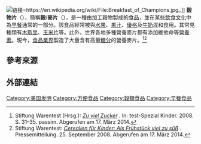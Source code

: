 {{expand|time=2017-02-26T17:04:35+00:00}}
{{noteTA
|1=zh-cn:酸奶;zh-hk:乳酪;zh-tw:優格;zh-my:优格;
}}
[[File:Breakfast_of_Champions.jpg|链接=https://en.wikipedia.org/wiki/File:Breakfast_of_Champions.jpg]]。]]
'''穀物片'''（{{lang-en|breakfast cereal}}），簡稱'''穀'''/'''麥片'''（{{lang-en|cereal}}），是一種由加工穀物製成的[[食品|食品]]，並在某些[[饮食文化|飲食文化]]中為[[早餐|早餐]]通常的一部分。該食品經常被與[[水果|水果]]、[[果汁|果汁]]、[[優格|優格]]及[[牛奶|牛奶]]混和食用。其常見種類有[[木斯里|木斯里]]、[[玉米片|玉米片]]等。此外，世界各地多種營養麥片都有添加維他命等[[營養素|營養素]]。現今，[[食品产业|食品業界]]製造了大量含有高量[[糖分|糖分]]的營養麥片。<ref>Stiftung Warentest (Hrsg.): ''[https://www.test.de/Fruehstueckscerealien-Zu-viel-Zucker-1720345-0/ Zu viel Zucker] {{Wayback|url=https://www.test.de/Fruehstueckscerealien-Zu-viel-Zucker-1720345-0/ |date=20160819010052 }}''. In: test-Spezial Kinder. 2008. S. 31–35. passim. Abgerufen am 17. März 2014.</ref><ref>Stiftung Warentest: ''[https://www.test.de/Cerealien-fuer-Kinder-Als-Fruehstueck-viel-zu-suess-1716801-0/ Cerealien für Kinder: Als Frühstück viel zu süß] {{Wayback|url=https://www.test.de/Cerealien-fuer-Kinder-Als-Fruehstueck-viel-zu-suess-1716801-0/ |date=20160818223349 }}''. Pressemitteilung. 25. September 2008. Abgerufen am 17. März 2014.</ref>

==參考來源==
{{Reflist|2}}

==外部連結==
{{commonscat-inline|Breakfast_cereals}}

{{Portal|飲食}}

[[Category:美国发明|Category:美国发明]]
[[Category:方便食品|Category:方便食品]]
[[Category:穀類食品|Category:穀類食品]]
[[Category:早餐食品|Category:早餐食品]]
{{food-stub}}